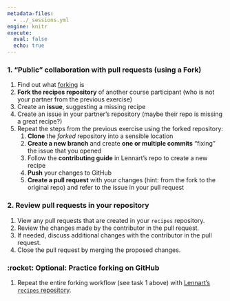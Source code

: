 ```yaml
---
metadata-files:
  - ../_sessions.yml
engine: knitr
execute:
  eval: false
  echo: true
---
```


### 1. "Public" collaboration with pull requests (using a Fork)

1. Find out what [forking](https://lennartwittkuhn.com/version-control-book/chapters/github-advanced.html) is
1. **Fork the recipes repository** of another course participant (who is not your partner from the previous exercise)
1. Create an **issue**, suggesting a missing recipe
1. Create an issue in your partner's repository (maybe their repo is missing a great recipe?)
1. Repeat the steps from the previous exercise using the forked repository:
    1. **Clone** the *forked* repository into a sensible location
    1. **Create a new branch** and create **one or multiple commits** "fixing" the issue that you opened
    1. Follow the **contributing guide** in Lennart's repo to create a new recipe
    1. **Push** your changes to GitHub
    1. **Create a pull request** with your changes (hint: from the fork to the original repo) and refer to the issue in your pull request

### 2. Review pull requests in your repository

1. View any pull requests that are created in your `recipes` repository.
1. Review the changes made by the contributor in the pull request.
1. If needed, discuss additional changes with the contributor in the pull request.
1. Close the pull request by merging the proposed changes.
    
### :rocket: Optional: Practice forking on GitHub

1. Repeat the entire forking workflow (see task 1 above) with [Lennart's `recipes` repository](https://github.com/lnnrtwttkhn/recipes/).
